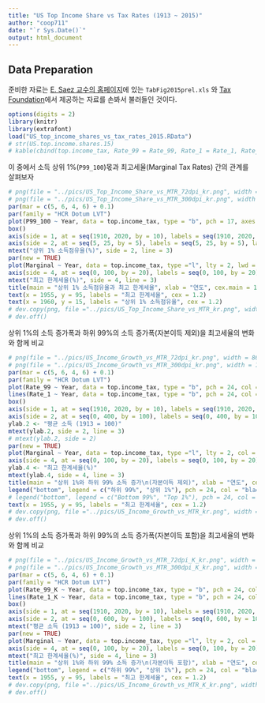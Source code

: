 ```yaml
---
title: "US Top Income Share vs Tax Rates (1913 ~ 2015)"
author: "coop711"
date: "`r Sys.Date()`"
output: html_document
---
```


## Data Preparation

준비한 자료는  [E. Saez 교수의 홈페이지](http://elsa.berkeley.edu/~saez/)에 있는 `TabFig2015prel.xls` 와 [Tax Foundation](http://taxfoundation.org/)에서 제공하는 자료를 손봐서 불러들인 것이다. 

```r
options(digits = 2)
library(knitr)
library(extrafont)
load("US_top_income_shares_vs_tax_rates_2015.RData")
# str(US.top.income.shares.15)
# kable(cbind(top.income_tax, Rate_99 = Rate_99, Rate_1 = Rate_1, Rate_99_K = Rate_99_K, Rate_1_K = Rate_1_K))
```

이 중에서 소득 상위 1%(`P99_100`)몫과 최고세율(Marginal Tax Rates) 간의 관계를 살펴보자

```r
# png(file = "../pics/US_Top_Income_Share_vs_MTR_72dpi_kr.png", width = 864, height = 486)
# png(file = "../pics/US_Top_Income_Share_vs_MTR_300dpi_kr.png", width = 1280, height = 720)
par(mar = c(5, 6, 4, 6) + 0.1)
par(family = "HCR Dotum LVT")
plot(P99_100 ~ Year, data = top.income_tax, type = "b", pch = 17, axes = FALSE, ann = FALSE, xlim = c(1910, 2020), ylim = c(5, 25))
box()
axis(side = 1, at = seq(1910, 2020, by = 10), labels = seq(1910, 2020, by = 10))
axis(side = 2, at = seq(5, 25, by = 5), labels = seq(5, 25, by = 5), las = 1)
mtext("상위 1% 소득점유율(%)", side = 2, line = 3)
par(new = TRUE)
plot(Marginal ~ Year, data = top.income_tax, type ="l", lty = 2, lwd = 2, col = "red", axes = FALSE, ann = FALSE, xlim = c(1910, 2020), ylim = c(0, 100))
axis(side = 4, at = seq(0, 100, by = 20), labels = seq(0, 100, by = 20), las = 1)
mtext("최고 한계세율(%)", side = 4, line = 3)
title(main = "상위 1% 소득점유율과 최고 한계세율", xlab = "연도", cex.main = 1.5)
text(x = 1955, y = 95, labels = "최고 한계세율", cex = 1.2)
text(x = 1960, y = 15, labels = "상위 1% 소득점유율", cex = 1.2)
# dev.copy(png, file ="../pics/US_Top_Income_Share_vs_MTR_kr.png", width = 960, height = 540)
# dev.off()
``` 

<P style = "page-break-before:always"/>

상위 1%의 소득 증가폭과 하위 99%의 소득 증가폭(자본이득 제외)을 최고세율의 변화와 함께 비교

```r
# png(file = "../pics/US_Income_Growth_vs_MTR_72dpi_kr.png", width = 864, height = 486)
# png(file = "../pics/US_Income_Growth_vs_MTR_300dpi_kr.png", width = 1280, height = 720)
par(mar = c(5, 6, 4, 6) + 0.1)
par(family = "HCR Dotum LVT")
plot(Rate_99 ~ Year, data = top.income_tax, type = "b", pch = 24, col = "black", bg = "black", axes = FALSE, ann = FALSE, xlim = c(1910, 2020), ylim = c(0, 400))
lines(Rate_1 ~ Year, data = top.income_tax, type = "b", pch = 24, col = "black", bg = "white")
box()
axis(side = 1, at = seq(1910, 2020, by = 10), labels = seq(1910, 2020, by = 10))
axis(side = 2, at = seq(0, 400, by = 100), labels = seq(0, 400, by = 100), las = 1)
ylab.2 <- "평균 소득 (1913 = 100)"
mtext(ylab.2, side = 2, line = 3)
# mtext(ylab.2, side = 2)
par(new = TRUE)
plot(Marginal ~ Year, data = top.income_tax, type ="l", lty = 2, col = "red", lwd = 2, axes = FALSE, ann = FALSE, xlim = c(1910, 2020), ylim = c(0, 100))
axis(side = 4, at = seq(0, 100, by = 20), labels = seq(0, 100, by = 20), las = 1)
ylab.4 <- "최고 한계세율(%)"
mtext(ylab.4, side = 4, line = 3)
title(main = "상위 1%와 하위 99% 소득 증가\n(자본이득 제외)", xlab = "연도", cex.main = 1.5)
legend("bottom", legend = c("하위 99%", "상위 1%"), pch = 24, col = "black", pt.bg = c("black", "white"), inset = 0.05)
# legend("bottom", legend = c("Bottom 99%", "Top 1%"), pch = 24, col = "black", pt.bg = c("black", "white"))
text(x = 1955, y = 95, labels = "최고 한계세율", cex = 1.2)
# dev.copy(png, file ="../pics/US_Income_Growth_vs_MTR_kr.png", width = 960, height = 540)
# dev.off()
```

상위 1%의 소득 증가폭과 하위 99%의 소득 증가폭(자본이득 포함)을 최고세율의 변화와 함께 비교

```r
# png(file = "../pics/US_Income_Growth_vs_MTR_72dpi_K_kr.png", width = 864, height = 486)
# png(file = "../pics/US_Income_Growth_vs_MTR_300dpi_K_kr.png", width = 1280, height = 720)
par(mar = c(5, 6, 4, 6) + 0.1)
par(family = "HCR Dotum LVT")
plot(Rate_99_K ~ Year, data = top.income_tax, type = "b", pch = 24, col = "black", bg = "black", axes = FALSE, ann = FALSE, xlim = c(1910, 2020), ylim = c(0, 600))
lines(Rate_1_K ~ Year, data = top.income_tax, type = "b", pch = 24, col = "black", bg = "white")
box()
axis(side = 1, at = seq(1910, 2020, by = 10), labels = seq(1910, 2020, by = 10))
axis(side = 2, at = seq(0, 600, by = 100), labels = seq(0, 600, by = 100), las = 1)
mtext("평균 소득 (1913 = 100)", side = 2, line = 3)
par(new = TRUE)
plot(Marginal ~ Year, data = top.income_tax, type ="l", lty = 2, col = "red", lwd = 2, axes = FALSE, ann = FALSE, xlim = c(1910, 2020), ylim = c(0, 100))
axis(side = 4, at = seq(0, 100, by = 20), labels = seq(0, 100, by = 20), las = 1)
mtext("최고 한계세율(%)", side = 4, line = 3)
title(main = "상위 1%와 하위 99% 소득 증가\n(자본이득 포함)", xlab = "연도", cex.main = 1.5)
legend("bottom", legend = c("하위 99%", "상위 1%"), pch = 24, col = "black", pt.bg = c("black", "white"), inset = 0.05)
text(x = 1955, y = 95, labels = "최고 한계세율", cex = 1.2)
# dev.copy(png, file ="../pics/US_Income_Growth_vs_MTR_K_kr.png", width = 960, height = 540)
# dev.off()
```

<!--## 뒷 정리

```r
# save.image(file = "US_top_income_shares_vs_tax_rates_2015.RData")
```
-->
